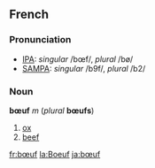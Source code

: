 ==French==
===Pronunciation===
*[[w:IPA|IPA]]: ''singular'' /bœf/, ''plural'' /bø/
*[[w:SAMPA|SAMPA]]: ''singular'' /b9f/, ''plural'' /b2/

===Noun===
'''bœuf''' ''m'' (''plural'' '''bœufs''')

#[[ox]]
#[[beef]]

[[fr:bœuf]]
[[la:Boeuf]]
[[ja:bœuf]]
